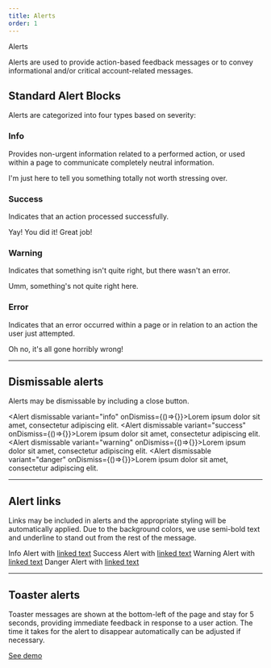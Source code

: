 ```yaml
---
title: Alerts
order: 1
---
```



<DocsHeading to="/api/alert/" type="code">Alerts</DocsHeading>

Alerts are used to provide action-based feedback messages or to convey informational and/or critical account-related messages.

## Standard Alert Blocks

Alerts are categorized into four types based on severity:

### Info
Provides non-urgent information related to a performed action, or used within a page to communicate completely neutral information.

<Alert>I'm just here to tell you something totally not worth stressing over.</Alert>

### Success
Indicates that an action processed successfully.

<Alert variant="success">Yay!  You did it!  Great job!</Alert>

### Warning
Indicates that something isn't quite right, but there wasn't an error.

<Alert variant="warning">Umm, something's not quite right here.</Alert>

### Error
Indicates that an error occurred within a page or in relation to an action the user just attempted.

<Alert variant="danger">Oh no, it's all gone horribly wrong!</Alert>

<hr class="article-divider" />

## Dismissable alerts
Alerts may be dismissable by including a close button.

<Alert dismissable variant="info" onDismiss={()=>{}}>Lorem ipsum dolor sit amet, consectetur adipiscing elit.</Alert>
<Alert dismissable variant="success" onDismiss={()=>{}}>Lorem ipsum dolor sit amet, consectetur adipiscing elit.</Alert>
<Alert dismissable variant="warning" onDismiss={()=>{}}>Lorem ipsum dolor sit amet, consectetur adipiscing elit.</Alert>
<Alert dismissable variant="danger" onDismiss={()=>{}}>Lorem ipsum dolor sit amet, consectetur adipiscing elit.</Alert>

<hr class="article-divider" />

## Alert links
Links may be included in alerts and the appropriate styling will be automatically applied.  Due to the background colors, we use semi-bold text and underline to stand out from the rest of the message.

<Alert variant="info">Info Alert with <a href="#">linked text</a></Alert>
<Alert variant="success">Success Alert with <a href="#">linked text</a></Alert>
<Alert variant="warning">Warning Alert with <a href="#">linked text</a></Alert>
<Alert variant="danger">Danger Alert with <a href="#">linked text</a></Alert>

<hr class="article-divider" />

## Toaster alerts
Toaster messages are shown at the bottom-left of the page and stay for 5 seconds, providing immediate feedback in response to a user action.  The time it takes for the alert to disappear automatically can be adjusted if necessary.

[See demo](/api/toast/)
